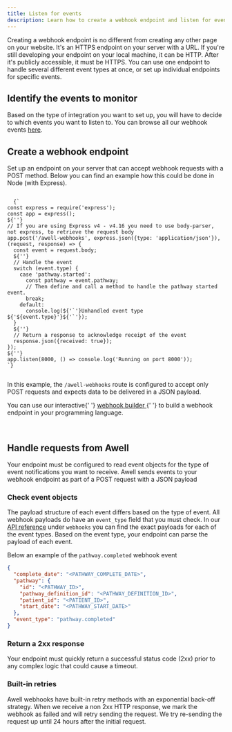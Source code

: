 ```yaml
---
title: Listen for events
description: Learn how to create a webhook endpoint and listen for events.
---
```


Creating a webhook endpoint is no different from creating any other page on your website. It's an HTTPS endpoint on your server with a URL. If you're still developing your endpoint on your local machine, it can be HTTP. After it's publicly accessible, it must be HTTPS. You can use one endpoint to handle several different event types at once, or set up individual endpoints for specific events.

## Identify the events to monitor

Based on the type of integration you want to set up, you will have to decide to which events you want to listen to. You can browse all our webhook events [here](/awell-orchestration/docs/webhooks/events-overview).

## Create a webhook endpoint

Set up an endpoint on your server that can accept webhook requests with a POST method. Below you can find an example how this could be done in Node (with Express).

<code className="language-javascript" fileName='server.js' numberOfLinesPreview={999}>
  {`
const express = require('express');
const app = express();
${''}
// If you are using Express v4 - v4.16 you need to use body-parser, not express, to retrieve the request body
app.post('/awell-webhooks', express.json({type: 'application/json'}), (request, response) => {
  const event = request.body;
  ${''}
  // Handle the event
  switch (event.type) {
    case 'pathway.started':
      const pathway = event.pathway;
      // Then define and call a method to handle the pathway started event.
      break;
    default:
      console.log(${'`'}Unhandled event type ${'${event.type}'}${'`'});
  }
  ${''}
  // Return a response to acknowledge receipt of the event
  response.json({received: true});
});
${''}
app.listen(8000, () => console.log('Running on port 8000'));
`}

</code>

In this example, the `/awell-webhooks` route is configured to accept only POST requests and expects data to be delivered in a JSON payload.

<Alert type="info" title="Interactive webhook builder">
  <p>
    You can use our interactive{' '}
    <a
      href="/awell-orchestration/docs/webhooks/webhook-builder"
      title="Interactive webhook builder"
    >
      webhook builder
    </a>{' '}
    to build a webhook endpoint in your programming language.
  </p>
</Alert>

<br />

## Handle requests from Awell

Your endpoint must be configured to read event objects for the type of event notifications you want to receive. Awell sends events to your webhook endpoint as part of a POST request with a JSON payload

### Check event objects

The payload structure of each event differs based on the type of event. All webhook payloads do have an `event_type` field that you must check. In our [API reference](/awell-orchestration/api-reference/webhooks/pathway-started) under `webhooks` you can find the exact payloads for each of the event types. Based on the event type, your endpoint can parse the payload of each event.

Below an example of the `pathway.completed` webhook event

```json
{
  "complete_date": "<PATHWAY_COMPLETE_DATE>",
  "pathway": {
    "id": "<PATHWAY_ID>",
    "pathway_definition_id": "<PATHWAY_DEFINITION_ID>",
    "patient_id": "<PATIENT_ID>",
    "start_date": "<PATHWAY_START_DATE>"
  },
  "event_type": "pathway.completed"
}
```

### Return a 2xx response

Your endpoint must quickly return a successful status code (2xx) prior to any complex logic that could cause a timeout.

### Built-in retries

Awell webhooks have built-in retry methods with an exponential back-off strategy. When we receive a non 2xx HTTP response, we mark the webhook as failed and will retry sending the request. We try re-sending the request up until 24 hours after the initial request.
